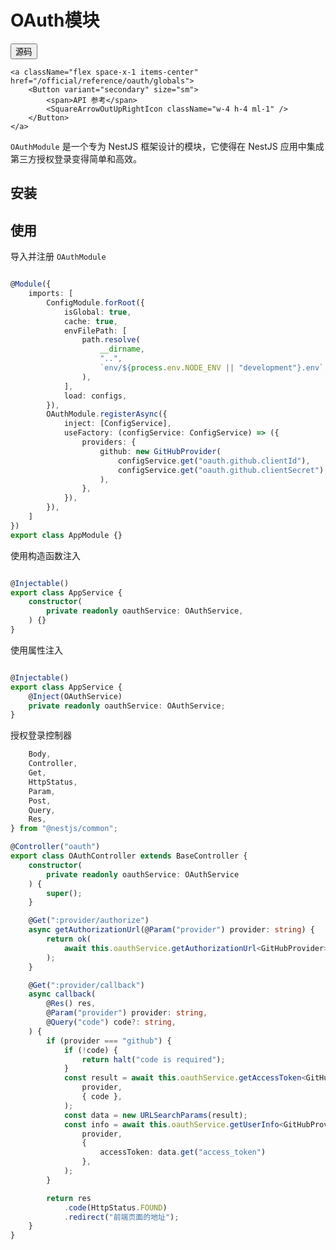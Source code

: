 # OAuth模块


<div className="flex space-x-2 items-center">    
    <a className="flex space-x-1 items-center" href="https://github.com/hikestack/hike/tree/main/packages/oauth" target="_blank">
        <Button variant="secondary" size="sm">      
             <span>源码</span>
            <FileCode2Icon className="w-4 h-4 ml-1" />
        </Button>
    </a>
   
    <a className="flex space-x-1 items-center" href="/official/reference/oauth/globals">
        <Button variant="secondary" size="sm">
            <span>API 参考</span>
            <SquareArrowOutUpRightIcon className="w-4 h-4 ml-1" />
        </Button>
    </a>
</div>

```OAuthModule``` 是一个专为 NestJS 框架设计的模块，它使得在 NestJS 应用中集成第三方授权登录变得简单和高效。

## 安装

<PackageManagerTabs command="install @hikestack/oauth" />

## 使用

导入并注册 ```OAuthModule```

```ts title="app.module.ts" {20-30}

@Module({
	imports: [
		ConfigModule.forRoot({
			isGlobal: true,
			cache: true,
			envFilePath: [
				path.resolve(
					__dirname,
					"..",
					`env/${process.env.NODE_ENV || "development"}.env`,
				),
			],
			load: configs,
		}),
		OAuthModule.registerAsync({
			inject: [ConfigService],
			useFactory: (configService: ConfigService) => ({
				providers: {
					github: new GitHubProvider(
						configService.get("oauth.github.clientId"),
						configService.get("oauth.github.clientSecret"),
					),
				},
			}),
		}),
	]
})
export class AppModule {}
```

使用构造函数注入

```ts title="app.service.ts" {7}

@Injectable()
export class AppService {
	constructor(
		private readonly oauthService: OAuthService,
	) {}
}
```

使用属性注入

```ts title="app.service.ts" {6,7}

@Injectable()
export class AppService {
    @Inject(OAuthService)
	private readonly oauthService: OAuthService;
}
```

授权登录控制器

```ts title="oauth.controller.ts"
	Body,
	Controller,
	Get,
	HttpStatus,
	Param,
	Post,
	Query,
	Res,
} from "@nestjs/common";

@Controller("oauth")
export class OAuthController extends BaseController {
	constructor(
		private readonly oauthService: OAuthService
	) {
		super();
	}

	@Get(":provider/authorize")
	async getAuthorizationUrl(@Param("provider") provider: string) {
		return ok(
			await this.oauthService.getAuthorizationUrl<GitHubProvider>(provider),
		);
	}

	@Get(":provider/callback")
	async callback(
		@Res() res,
		@Param("provider") provider: string,
		@Query("code") code?: string,
	) {
		if (provider === "github") {
			if (!code) {
				return halt("code is required");
			}
			const result = await this.oauthService.getAccessToken<GitHubProvider>(
				provider,
				{ code },
			);
			const data = new URLSearchParams(result);
			const info = await this.oauthService.getUserInfo<GitHubProvider>(
				provider,
				{
					accessToken: data.get("access_token")
				},
			);
		}

		return res
			.code(HttpStatus.FOUND)
			.redirect("前端页面的地址");
	}
}
```